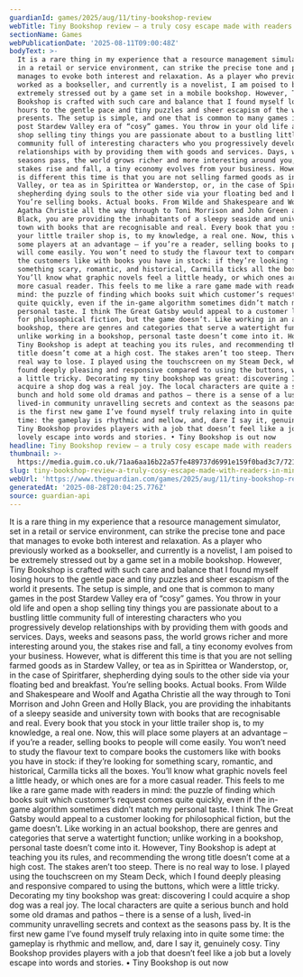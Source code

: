 ```yaml
---
guardianId: games/2025/aug/11/tiny-bookshop-review
webTitle: Tiny Bookshop review – a truly cosy escape made with readers in mind
sectionName: Games
webPublicationDate: '2025-08-11T09:00:48Z'
bodyText: >-
  It is a rare thing in my experience that a resource management simulator, set
  in a retail or service environment, can strike the precise tone and pace that
  manages to evoke both interest and relaxation. As a player who previously
  worked as a bookseller, and currently is a novelist, I am poised to be
  extremely stressed out by a game set in a mobile bookshop. However, Tiny
  Bookshop is crafted with such care and balance that I found myself losing
  hours to the gentle pace and tiny puzzles and sheer escapism of the world it
  presents. The setup is simple, and one that is common to many games in the
  post Stardew Valley era of “cosy” games. You throw in your old life and open a
  shop selling tiny things you are passionate about to a bustling little
  community full of interesting characters who you progressively develop
  relationships with by providing them with goods and services. Days, weeks and
  seasons pass, the world grows richer and more interesting around you, the
  stakes rise and fall, a tiny economy evolves from your business. However, what
  is different this time is that you are not selling farmed goods as in Stardew
  Valley, or tea as in Spirittea or Wanderstop, or, in the case of Spiritfarer,
  shepherding dying souls to the other side via your floating bed and breakfast.
  You’re selling books. Actual books. From Wilde and Shakespeare and Woolf and
  Agatha Christie all the way through to Toni Morrison and John Green and Holly
  Black, you are providing the inhabitants of a sleepy seaside and university
  town with books that are recognisable and real. Every book that you stock in
  your little trailer shop is, to my knowledge, a real one. Now, this will place
  some players at an advantage – if you’re a reader, selling books to people
  will come easily. You won’t need to study the flavour text to compare books
  the customers like with books you have in stock: if they’re looking for
  something scary, romantic, and historical, Carmilla ticks all the boxes.
  You’ll know what graphic novels feel a little heady, or which ones are for a
  more casual reader. This feels to me like a rare game made with readers in
  mind: the puzzle of finding which books suit which customer’s request comes
  quite quickly, even if the in-game algorithm sometimes didn’t match my
  personal taste. I think The Great Gatsby would appeal to a customer looking
  for philosophical fiction, but the game doesn’t. Like working in an actual
  bookshop, there are genres and categories that serve a watertight function;
  unlike working in a bookshop, personal taste doesn’t come into it. However,
  Tiny Bookshop is adept at teaching you its rules, and recommending the wrong
  title doesn’t come at a high cost. The stakes aren’t too steep. There is no
  real way to lose. I played using the touchscreen on my Steam Deck, which I
  found deeply pleasing and responsive compared to using the buttons, which were
  a little tricky. Decorating my tiny bookshop was great: discovering I could
  acquire a shop dog was a real joy. The local characters are quite a serious
  bunch and hold some old dramas and pathos – there is a sense of a lush,
  lived-in community unravelling secrets and context as the seasons pass by. It
  is the first new game I’ve found myself truly relaxing into in quite some
  time: the gameplay is rhythmic and mellow, and, dare I say it, genuinely cosy.
  Tiny Bookshop provides players with a job that doesn’t feel like a job but a
  lovely escape into words and stories. • Tiny Bookshop is out now
headline: Tiny Bookshop review – a truly cosy escape made with readers in mind
thumbnail: >-
  https://media.guim.co.uk/71aa6aa16b22a57fe489737d6991e159f0bad3c7/721_137_1173_938/500.jpg
slug: tiny-bookshop-review-a-truly-cosy-escape-made-with-readers-in-mind
webUrl: 'https://www.theguardian.com/games/2025/aug/11/tiny-bookshop-review'
generatedAt: '2025-08-28T20:04:25.776Z'
source: guardian-api
---
```

It is a rare thing in my experience that a resource management simulator, set in a retail or service environment, can strike the precise tone and pace that manages to evoke both interest and relaxation. As a player who previously worked as a bookseller, and currently is a novelist, I am poised to be extremely stressed out by a game set in a mobile bookshop. However, Tiny Bookshop is crafted with such care and balance that I found myself losing hours to the gentle pace and tiny puzzles and sheer escapism of the world it presents. The setup is simple, and one that is common to many games in the post Stardew Valley era of “cosy” games. You throw in your old life and open a shop selling tiny things you are passionate about to a bustling little community full of interesting characters who you progressively develop relationships with by providing them with goods and services. Days, weeks and seasons pass, the world grows richer and more interesting around you, the stakes rise and fall, a tiny economy evolves from your business. However, what is different this time is that you are not selling farmed goods as in Stardew Valley, or tea as in Spirittea or Wanderstop, or, in the case of Spiritfarer, shepherding dying souls to the other side via your floating bed and breakfast. You’re selling books. Actual books. From Wilde and Shakespeare and Woolf and Agatha Christie all the way through to Toni Morrison and John Green and Holly Black, you are providing the inhabitants of a sleepy seaside and university town with books that are recognisable and real. Every book that you stock in your little trailer shop is, to my knowledge, a real one. Now, this will place some players at an advantage – if you’re a reader, selling books to people will come easily. You won’t need to study the flavour text to compare books the customers like with books you have in stock: if they’re looking for something scary, romantic, and historical, Carmilla ticks all the boxes. You’ll know what graphic novels feel a little heady, or which ones are for a more casual reader. This feels to me like a rare game made with readers in mind: the puzzle of finding which books suit which customer’s request comes quite quickly, even if the in-game algorithm sometimes didn’t match my personal taste. I think The Great Gatsby would appeal to a customer looking for philosophical fiction, but the game doesn’t. Like working in an actual bookshop, there are genres and categories that serve a watertight function; unlike working in a bookshop, personal taste doesn’t come into it. However, Tiny Bookshop is adept at teaching you its rules, and recommending the wrong title doesn’t come at a high cost. The stakes aren’t too steep. There is no real way to lose. I played using the touchscreen on my Steam Deck, which I found deeply pleasing and responsive compared to using the buttons, which were a little tricky. Decorating my tiny bookshop was great: discovering I could acquire a shop dog was a real joy. The local characters are quite a serious bunch and hold some old dramas and pathos – there is a sense of a lush, lived-in community unravelling secrets and context as the seasons pass by. It is the first new game I’ve found myself truly relaxing into in quite some time: the gameplay is rhythmic and mellow, and, dare I say it, genuinely cosy. Tiny Bookshop provides players with a job that doesn’t feel like a job but a lovely escape into words and stories. • Tiny Bookshop is out now
